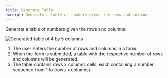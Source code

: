 ```yaml
---
title: Generate Table
excerpt: Generate a table of numbers given the rows and columns
---
```


Generate a table of numbers given the rows and columns.

![Generated table of 4 by 5 columns](/img/questions/generate-table/generate-table-example.png)

1. The user enters the number of rows and columns in a form.
1. When the form is submitted, a table with the respective number of rows and columns will be generated.
1. The table contains rows x columns cells, each containing a number sequence from 1 to (rows x columns).
